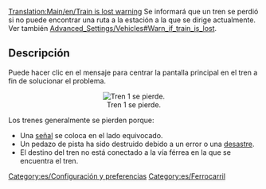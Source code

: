 [[Translation:Main/en/Train is lost warning]]
Se informará que un tren se perdió si no puede encontrar una ruta a la estación a la que se dirige actualmente. Ver también [[Main/en/Advanced Settings/Vehicles#Warn if train is lost|Advanced_Settings/Vehicles#Warn_if_train_is_lost]].

== Descripción ==

Puede hacer clic en el mensaje para centrar la pantalla principal en el tren a fin de solucionar el problema.
<center>[[File:en/Losttrain.png|center|none|frame|Tren 1 se pierde.]]</center>

Los trenes generalmente se pierden porque:
* Una [[Main/es/Señales|señal]] se coloca en el lado equivocado.
* Un pedazo de pista ha sido destruido debido a un error o una [[Main/es/Desastres|desastre]].
* El destino del tren no está conectado a la vía férrea en la que se encuentra el tren.

[[Category:es/Configuración y preferencias]]
[[Category:es/Ferrocarril]]
